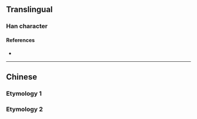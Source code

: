 {{also|凈|淨}}
{{character info/new}}
==Translingual==

===Han character===
{{Han char|rn=15|rad=冫|as=06|sn=8|four=|canj=IMNSD|ids=⿰冫争}}

====References====
* {{Han ref|kx=0132.201|hdz=10297.130|uh=51C0|ud=20928}}

----

==Chinese==
===Etymology 1===
{{zh-see|淨}}
===Etymology 2===
{{zh-see|凈}}